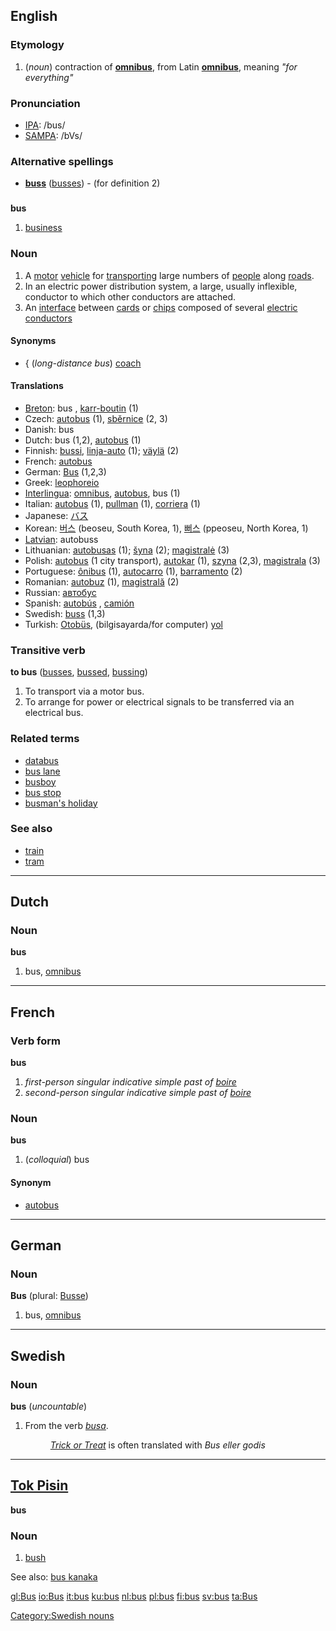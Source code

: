 ==English==

===Etymology===
# (''noun'') contraction of '''[[omnibus]]''', from Latin '''[[omnibus]]''', meaning ''"for everything"''

===Pronunciation===
*[[w:IPA|IPA]]: /bus/
*[[w:SAMPA|SAMPA]]: /bVs/

===Alternative spellings===
*'''[[buss]]''' ([[busses]]) - (for definition 2)

==={{abbreviation}}===
'''bus'''

# [[business]]

===Noun===
{{en-noun-reg}}

# A [[motor]] [[vehicle]] for [[transport]]ing large numbers of [[people]] along [[road]]s.
# In an electric power distribution system, a large, usually inflexible, conductor to which other conductors are attached.
# An [[interface]] between [[card]]s or [[chip]]s composed of several [[electric]] [[conductor]]s

====Synonyms====
* {{{UK}} (''long-distance bus'') [[coach]]

====Translations====
*[[Breton]]: bus {{m}}, [[karr-boutin]] {{m}} (1)
*Czech: [[autobus]]  {{m}}(1),  [[sběrnice]]   {{f}} (2, 3)
*Danish: bus
*Dutch: bus {{m}} (1,2), [[autobus]] {{m}} (1)
*Finnish: [[bussi]], [[linja-auto]] (1); [[väylä]] (2)
*French: [[autobus]]
*German: [[Bus]] {{m}} (1,2,3)
*Greek: [[leophoreio]]
*[[Interlingua]]: [[omnibus]], [[autobus]], bus (1)
*Italian: [[autobus]] {{m}} (1), [[pullman]] {{m}} (1), [[corriera]] {{f}} (1)
*Japanese: [[バス]]
*Korean: [[버스]] (beoseu, South Korea, 1), [[뻐스]] (ppeoseu, North Korea, 1)
*[[Latvian]]: autobuss
*Lithuanian: [[autobusas]] {{m}} (1); [[šyna]] {{f}} (2); [[magistralė]] {{f}} (3)
*Polish: [[autobus]] {{m}} (1 city transport), [[autokar]] {{m}} (1), [[szyna]] {{f}} (2,3), [[magistrala]] {{f}} (3)
*Portuguese: [[ônibus]] {{m}} (1), [[autocarro]] {{m}} (1), [[barramento]] {{m}} (2)
*Romanian: [[autobuz]] {{n}} (1), [[magistrală]] {{f}} (2)
*Russian: [[автобус]] {{m}}
*Spanish: [[autobús]] {{m}}, [[camión]] {{m}}
*Swedish: [[buss#Swedish|buss]] {{c}} (1,3)
*Turkish: [[Otobüs]], (bilgisayarda/for computer) [[yol]]

===Transitive verb===
'''to bus'''  ([[busses]], [[bussed]], [[bussing]])

# To transport via a motor bus.
# To arrange for power or electrical signals to be transferred via an electrical bus.

===Related terms===
*[[databus]]
*[[bus lane]]
*[[busboy]]
*[[bus stop]]
*[[busman's holiday]]

===See also===
*[[train]]
*[[tram]]

----

==Dutch==

===Noun===
'''bus''' {{m}}

# bus, [[omnibus]]

----

==French==
===Verb form===
'''bus'''

# ''first-person singular indicative simple past of [[boire]]''
# ''second-person singular indicative simple past of [[boire]]''

===Noun===
'''bus'''

# (''colloquial'') bus

====Synonym====
*[[autobus]]

----

==German==

===Noun===
'''Bus''' {{m}} (plural: [[Busse]])

# bus, [[omnibus]]
----
==Swedish==
===Noun===
'''bus''' {{n}} (''uncountable'')

#From the verb ''[[busa#Swedish|busa]]''.
#:''[[Trick or Treat]]'' is often translated with ''Bus eller godis''

[[Category:Swedish nouns]]
----

==[[Tok Pisin]]==

'''bus'''

===Noun===

# [[bush]]

See also: [[bus kanaka]]

[[gl:Bus]]
[[io:Bus]]
[[it:bus]]
[[ku:bus]]
[[nl:bus]]
[[pl:bus]]
[[fi:bus]]
[[sv:bus]]
[[ta:Bus]]